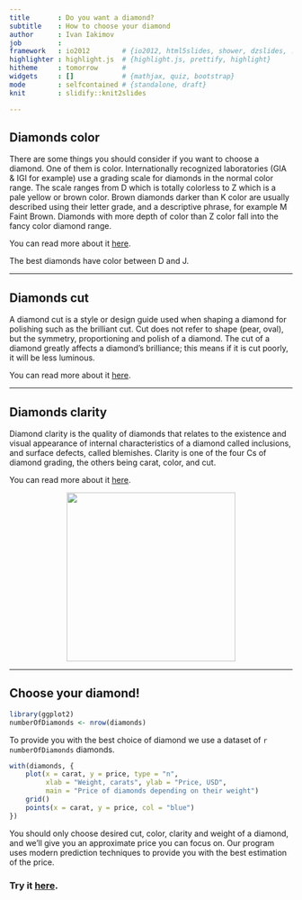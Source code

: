 ```yaml
---
title       : Do you want a diamond?
subtitle    : How to choose your diamond
author      : Ivan Iakimov
job         : 
framework   : io2012        # {io2012, html5slides, shower, dzslides, ...}
highlighter : highlight.js  # {highlight.js, prettify, highlight}
hitheme     : tomorrow      # 
widgets     : []            # {mathjax, quiz, bootstrap}
mode        : selfcontained # {standalone, draft}
knit        : slidify::knit2slides

---
```


## Diamonds color

There are some things you should consider if you want to choose a diamond. One of them is color. Internationally recognized laboratories (GIA & IGI for example) use a grading scale for diamonds in the normal color range. The scale ranges from D which is totally colorless to Z which is a pale yellow or brown color. Brown diamonds darker than K color are usually described using their letter grade, and a descriptive phrase, for example M Faint Brown. Diamonds with more depth of color than Z color fall into the fancy color diamond range.

You can read more about it [here](https://en.wikipedia.org/wiki/Diamond_color).

The best diamonds have color between D and J.

---

## Diamonds cut

A diamond cut is a style or design guide used when shaping a diamond for polishing such as the brilliant cut. Cut does not refer to shape (pear, oval), but the symmetry, proportioning and polish of a diamond. The cut of a diamond greatly affects a diamond's brilliance; this means if it is cut poorly, it will be less luminous.

You can read more about it [here](https://en.wikipedia.org/wiki/Diamond_cut).

---

## Diamonds clarity

Diamond clarity is the quality of diamonds that relates to the existence and visual appearance of internal characteristics of a diamond called inclusions, and surface defects, called blemishes. Clarity is one of the four Cs of diamond grading, the others being carat, color, and cut.

You can read more about it [here](https://en.wikipedia.org/wiki/Diamond_clarity).

<div style='text-align: center;'>
<img height='300' src='https://yourdiamondteacher.com/wp-content/uploads/2015/03/Diamond-grades-clarity-chart-real-life-examples.png' />
</div>

---

## Choose your diamond!

```r
library(ggplot2)
numberOfDiamonds <- nrow(diamonds)
```

To provide you with the best choice of diamond we use a dataset of `r numberOfDiamonds` diamonds.

```r
with(diamonds, {
    plot(x = carat, y = price, type = "n", 
         xlab = "Weight, carats", ylab = "Price, USD",
         main = "Price of diamonds depending on their weight")
    grid()
    points(x = carat, y = price, col = "blue")
})

```

You should only choose desired cut, color, clarity and weight of a diamond, and we'll give you an approximate price you can focus on. Our program uses modern prediction techniques to provide you with the best estimation of the price.

### Try it [here](https://iakimov.shinyapps.io/ChooseYourDiamond/).